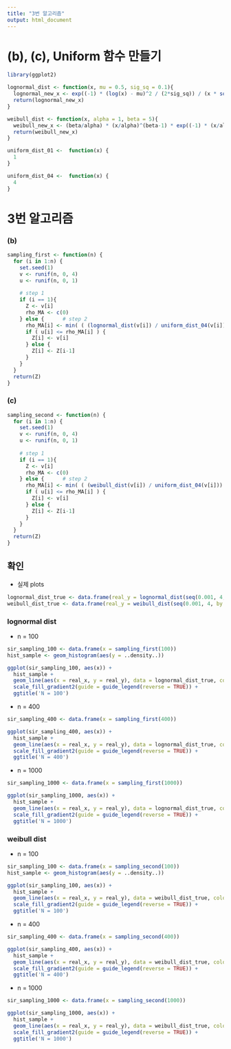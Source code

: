 ---
title: "3번 알고리즘"
output: html_document
---

# (b), (c), Uniform 함수 만들기
```{r}
library(ggplot2)

lognormal_dist <- function(x, mu = 0.5, sig_sq = 0.1){
  lognormal_new_x <- exp((-1) * (log(x) - mu)^2 / (2*sig_sq)) / (x * sqrt(2*pi*sig_sq))
  return(lognormal_new_x)
}

weibull_dist <- function(x, alpha = 1, beta = 5){
  weibull_new_x <- (beta/alpha) * (x/alpha)^(beta-1) * exp((-1) * (x/alpha)^beta)
  return(weibull_new_x)
}

uniform_dist_01 <-  function(x) {
  1
}

uniform_dist_04 <-  function(x) {
  4
}
```


# 3번 알고리즘

### (b)
```{r}
sampling_first <- function(n) {
  for (i in 1:n) {
    set.seed(1)
    v <- runif(n, 0, 4)
    u <- runif(n, 0, 1)
    
    # step 1
    if (i == 1){
      Z <- v[i]
      rho_MA <- c(0)
    } else {      # step 2
      rho_MA[i] <- min( ( (lognormal_dist(v[i]) / uniform_dist_04(v[i])) * (uniform_dist_04(Z[i-1]) / lognormal_dist(Z[i-1])) ) , 1 )
      if ( u[i] <= rho_MA[i] ) {
        Z[i] <- v[i]
      } else {
        Z[i] <- Z[i-1]
      }
    }
  }
  return(Z)
}
```



### (c)
```{r}
sampling_second <- function(n) {
  for (i in 1:n) {
    set.seed(1)
    v <- runif(n, 0, 4)
    u <- runif(n, 0, 1)
    
    # step 1
    if (i == 1){
      Z <- v[i]
      rho_MA <- c(0)
    } else {      # step 2
      rho_MA[i] <- min( ( (weibull_dist(v[i]) / uniform_dist_04(v[i])) * (uniform_dist_04(Z[i-1]) / weibull_dist(Z[i-1])) ) , 1 )
      if ( u[i] <= rho_MA[i] ) {
        Z[i] <- v[i]
      } else {
        Z[i] <- Z[i-1]
      }
    }
  }
  return(Z)
}
```



## 확인
- 실제 plots
```{r}
lognormal_dist_true <- data.frame(real_y = lognormal_dist(seq(0.001, 4, by = 1e-02)), real_x = seq(0.001, 4, by = 1e-02))
weibull_dist_true <- data.frame(real_y = weibull_dist(seq(0.001, 4, by = 1e-02)), real_x = seq(0.001, 4, by = 1e-02))
```

### lognormal dist
- n = 100
```{r}
sir_sampling_100 <- data.frame(x = sampling_first(100))
hist_sample <- geom_histogram(aes(y = ..density..))

ggplot(sir_sampling_100, aes(x)) + 
  hist_sample + 
  geom_line(aes(x = real_x, y = real_y), data = lognormal_dist_true, colour = "red2") + 
  scale_fill_gradient2(guide = guide_legend(reverse = TRUE)) + 
  ggtitle('N = 100')
```


- n = 400
```{r}
sir_sampling_400 <- data.frame(x = sampling_first(400))

ggplot(sir_sampling_400, aes(x)) + 
  hist_sample + 
  geom_line(aes(x = real_x, y = real_y), data = lognormal_dist_true, colour = "red2") + 
  scale_fill_gradient2(guide = guide_legend(reverse = TRUE)) + 
  ggtitle('N = 400')
```


- n = 1000
```{r}
sir_sampling_1000 <- data.frame(x = sampling_first(1000))

ggplot(sir_sampling_1000, aes(x)) + 
  hist_sample + 
  geom_line(aes(x = real_x, y = real_y), data = lognormal_dist_true, colour = "red2") + 
  scale_fill_gradient2(guide = guide_legend(reverse = TRUE)) + 
  ggtitle('N = 1000')
```




### weibull dist
- n = 100
```{r}
sir_sampling_100 <- data.frame(x = sampling_second(100))
hist_sample <- geom_histogram(aes(y = ..density..))

ggplot(sir_sampling_100, aes(x)) + 
  hist_sample + 
  geom_line(aes(x = real_x, y = real_y), data = weibull_dist_true, colour = "red2") + 
  scale_fill_gradient2(guide = guide_legend(reverse = TRUE)) + 
  ggtitle('N = 100')
```


- n = 400
```{r}
sir_sampling_400 <- data.frame(x = sampling_second(400))

ggplot(sir_sampling_400, aes(x)) + 
  hist_sample + 
  geom_line(aes(x = real_x, y = real_y), data = weibull_dist_true, colour = "red2") + 
  scale_fill_gradient2(guide = guide_legend(reverse = TRUE)) + 
  ggtitle('N = 400')
```


- n = 1000
```{r}
sir_sampling_1000 <- data.frame(x = sampling_second(1000))

ggplot(sir_sampling_1000, aes(x)) + 
  hist_sample + 
  geom_line(aes(x = real_x, y = real_y), data = weibull_dist_true, colour = "red2") + 
  scale_fill_gradient2(guide = guide_legend(reverse = TRUE)) + 
  ggtitle('N = 1000')
```

